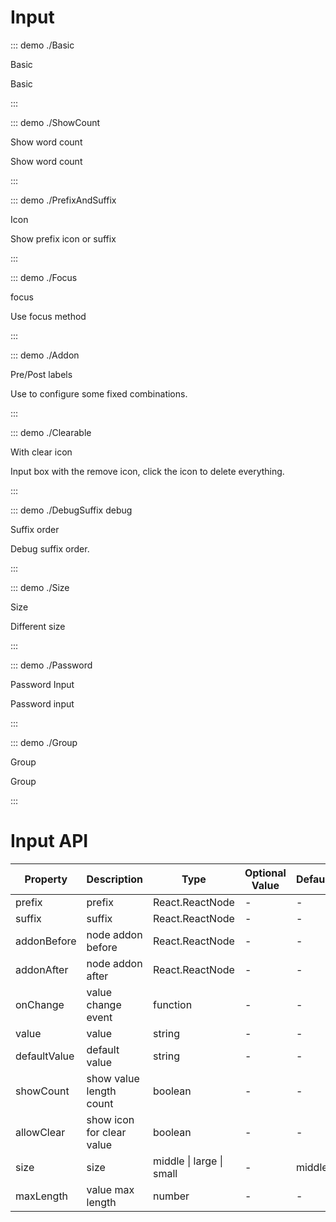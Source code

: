 # Input

::: demo ./Basic

Basic

Basic

:::

::: demo ./ShowCount

Show word count

Show word count

:::

::: demo ./PrefixAndSuffix

Icon

Show prefix icon or suffix

:::

::: demo ./Focus

focus

Use focus method

:::

::: demo ./Addon

Pre/Post labels

Use to configure some fixed combinations.

:::

::: demo ./Clearable

With clear icon

Input box with the remove icon, click the icon to delete everything.

:::

::: demo ./DebugSuffix debug

Suffix order

Debug suffix order.

:::

::: demo ./Size

Size

Different size

:::

::: demo ./Password

Password Input

Password input

:::

::: demo ./Group

Group

Group

:::

# Input API

| Property | Description | Type | Optional Value | Default | Require |
| --- | --- | --- | --- | --- | --- |
| prefix | prefix | React.ReactNode | - | - | false |
| suffix | suffix | React.ReactNode | - | - | false |
| addonBefore | node addon before | React.ReactNode | - | - | false |
| addonAfter | node addon after | React.ReactNode | - | - | false |
| onChange | value change event | function | - | - | false |
| value | value | string | - | - | false |
| defaultValue | default value | string | - | - | false |
| showCount | show value length count | boolean | - | - | false |
| allowClear | show icon for clear value | boolean | - | - | false |
| size | size | middle &#x007c; large &#x007c; small | - | middle | false |
| maxLength | value max length | number | - | - | false |
